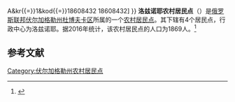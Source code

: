 {{Infobox Settlement
| official_name = 洛兹诺耶农村居民点
| native_name = Лозновское сельское поселение
| settlement_type = [[农村居民点|农村居民点]]
| subdivision_type = [[国家|国家]]
| subdivision_type1 = [[州_(俄罗斯)|州]]
| subdivision_type2 = [[区_(苏联)|区]]
| subdivision_name = {{RUS}}
| subdivision_name1 = [[伏尔加格勒州|伏尔加格勒州]]
| subdivision_name2 = [[杜博夫卡区|杜博夫卡区]]
| seat_type = 行政中心
| seat = 洛兹诺耶
| population_as_of=2016
| population_footnotes = <ref name=stat />
| population_total = 1869
| coordinates_display = inline,title
| latd = 49 | latm = 17 | lats = 17 | latNS = N
| longd = 44 | longm = 25 | longs = 24 | longEW = E
| timezone = [[莫斯科时间|MSK]]
| utc_offset = +3
| blank_name = [[俄罗斯市政土地区划代码|OKTMO编码]]
| blank_info = [http://classif.spb.ru/classificators/view/tma.php?st{{=}}A&kr{{=}}1&kod{{=}}18608432 18608432]
}}
'''洛兹诺耶农村居民点'''（{{lang-ru|Лозновское сельское поселение}}）是[[俄罗斯联邦|俄罗斯联邦]][[伏尔加格勒州|伏尔加格勒州]][[杜博夫卡区|杜博夫卡区]]所属的一个[[农村居民点|农村居民点]]。其下辖有4个居民点，行政中心为洛兹诺耶。据2016年统计，该农村居民点的人口为1869人。<ref name=stat>{{cite web | url = http://www.gks.ru/free_doc/doc_2016/bul_dr/mun_obr2016.rar | title = Численность населения Российской Федерации по муниципальным образованиям на 1 января 2016 года | language = ru | accessdate = 2016-12-19 | archive-date = 2019-05-13 | archive-url = https://web.archive.org/web/20190513150350/http://www.gks.ru/free_doc/doc_2016/bul_dr/mun_obr2016.rar | dead-url = no }}</ref>

== 参考文献 ==
{{reflist}}

{{Russia-stub}}

[[Category:伏尔加格勒州农村居民点|Category:伏尔加格勒州农村居民点]]